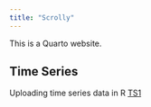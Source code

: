 ```yaml
---
title: "Scrolly"
---
```


This is a Quarto website.

## Time Series

Uploading time series data in R [TS1](TS1.qmd)
